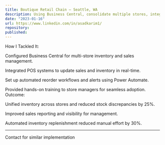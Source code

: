 ```yaml
---
title: Boutique Retail Chain – Seattle, WA
description: Using Business Central, consolidate multiple stores, integrate POS systems, optimize inventory, and sales reporting.
date: "2023-01-16"
url: https://www.linkedin.com/in/asadkarim1/
repository: 
published: 
---
```


How I Tackled It:

Configured Business Central for multi-store inventory and sales management.

Integrated POS systems to update sales and inventory in real-time.

Set up automated reorder workflows and alerts using Power Automate.

Provided hands-on training to store managers for seamless adoption.
Outcome:

Unified inventory across stores and reduced stock discrepancies by 25%.

Improved sales reporting and visibility for management.

Automated inventory replenishment reduced manual effort by 30%.


---

Contact for similar implementation 
